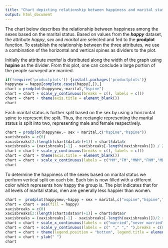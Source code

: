 ```yaml
---
title: "Chart depicting relationship between happiness and marital status"
output: html_document
---
```


The chart below describes the relationship between happiness among the sexes based on the marital status. Based on values from the ***happy***  dataset, the attribute *happy*, *sex* and *marital* are selected and fed to the **prodplot** function.  To establish the relationship between the three attributes, we use a combination of the horizontal and vertical spines as dividers to the plot.

Initially the attribute *marital* is distributed along the width of the graph using **hspine** as the divider. From this plot, one can conclude a large portion of the people surveyed are married.

```r
if(!require('productplots')) {install.packages('productplots')}
happynew = happy[complete.cases(happy[,]),]
chart = prodplot(happynew,~marital,"hspine") 
chart = chart + scale_y_continuous(breaks = c(), labels = c())
chart = chart + theme(axis.title = element_blank())
chart
```

Each marital status is further split based on the sex by using a horizontal spine to represent the split.  Thus, the rectangle representing the marital status is split into two, representing male and female respectively. 

```r
chart = prodplot(happynew,~ sex + marital,c("hspine","hspine"))  
xaxisbreaks = c(0)
xaxisbreaks[2:(length(chart$data$r)+1)] = chart$data$r
xaxisbreaks = (xaxisbreaks[-1] - xaxisbreaks[-length(xaxisbreaks)]) / 2 + xaxisbreaks[-length(xaxisbreaks)]
chart = chart + scale_y_continuous(breaks = c(), labels = c())
chart = chart + theme(axis.title = element_blank())
chart = chart + scale_x_continuous(labels = c("MM","FM","MNM","FNM","MD","FD","MW","FW","MS","FS"),breaks = xaxisbreaks)
chart
```

To determine the happiness of the sexes based on marital status we perform vertical split on each bin. Each bin is now filled with a different color which represents how happy the group is. The plot indicates that for all levels of marital status, men are generally less happier than women.

```r
chart =  prodplot(happynew,~happy + sex + marital,c("vspine","hspine","hspine"))
chart = chart + aes(fill = happy)
xaxisbreaks = c(0)
xaxisbreaks[2:(length(chart$data$r)+1)] = chart$data$r
xaxisbreaks = (xaxisbreaks[-1] - xaxisbreaks[-length(xaxisbreaks)])/2 + xaxisbreaks[-length(xaxisbreaks)]
chart = chart + scale_x_continuous(labels = c("married","never married","divorce","widowed","seperated"),breaks = c(0.25,0.65,0.8,0.88,0.98)) 
chart = chart + scale_y_continuous(labels = c(" "," "," "),breaks = c(0.05,0.4,0.8))
chart = chart + theme(legend.position = "bottom", legend.title = element_blank())
chart = chart + ylab(" ")
chart
```

